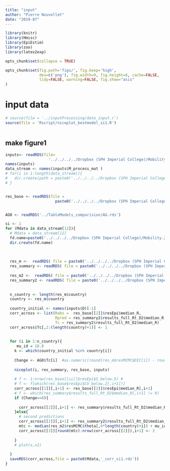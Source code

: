 ```yaml
---
title: "input"
author: "Pierre Nouvellet"
date: "2019-07"
---
```


```r
library(knitr)
library(Hmisc)
library(EpiEstim)
library(zoo)
library(latex2exp)

opts_chunk$set(collapse = TRUE)

opts_chunk$set(fig.path='figs/', fig.keep='high', 
               dev=c('png'), fig.width=9, fig.height=6, cache=FALSE,
               tidy=FALSE, warning=FALSE, fig.show="asis"
)


```

# input data

```r
# source(file = '../inputProcessing/date_input.r')
source(file = 'Rscript/niceplot_bestmodel_si1.R')



```

## make figure1



```r

inputs<- readRDS(file=
                   '../../../../Dropbox (SPH Imperial College)/Mobility.2.0.Save/Saved_file/inputProcessing/Rdata/inputs.rds')
names(inputs)
data_stream <- names(inputs$M_process_mat )
# for(i in 1:length(data_stream)){
#   dir.create(path = paste0('../../../../Dropbox (SPH Imperial College)/Mobility.2.0.Save/Saved_file/figure1/figs/',data_stream[i]))
# }


res_base <- readRDS(file = 
                      paste0('../../../../Dropbox (SPH Imperial College)/Mobility.2.0.Save/Saved_file/EpiEstim/Rdata/output_EpiE.rds' ))


AG0 <- readRDS('../TableModels_comparision/AG.rds')

si <- 1
for (Mdata in data_stream[12]){
  # Mdata = data_stream[12]
  fd.name=paste0('../../../../Dropbox (SPH Imperial College)/Mobility.2.0.Save/Saved_file/figure1/fig_BestModels/si1',Mdata)
  dir.create(fd.name)
  
  
  
  res_m <-  readRDS( file = paste0('../../../../Dropbox (SPH Imperial College)/Mobility.2.0.Save/Saved_file/FitModels/R0_beta_Over/si1/output_over_form_',Mdata,'.rds' ))[[si]]
  res_summary <- readRDS( file = paste0('../../../../Dropbox (SPH Imperial College)/Mobility.2.0.Save/Saved_file/FitModels/R0_beta_Over/si1/output2_over_form_',Mdata,'.rds' ) )[[si]]
  
  res_m2 <-  readRDS( file = paste0('../../../../Dropbox (SPH Imperial College)/Mobility.2.0.Save/Saved_file/FitModels/R0_beta_tD_Over/si1/output_over_form_',Mdata,'.rds' ))[[si]]
  res_summary2 <- readRDS( file = paste0('../../../../Dropbox (SPH Imperial College)/Mobility.2.0.Save/Saved_file/FitModels/R0_beta_tD_Over/si1/output2_over_form_',Mdata,'.rds' ) )[[si]]
  
  
  n_country <- length(res_m$country)
  country <- res_m$country
  
  country_initial <- names(inputs$D)[-1]
  corr_across <- list(Robs =  res_base[[2]]$resEpi$median_R,
                      Rpred = res_summary2$results_full_Rt_D2$median_R,
                      Tc = res_summary2$results_full_Rt_D2$median_R)
  corr_across$Tc[,2:(length(country)+1)] <- 1
  
  
  for (i in 1:n_country){
     mu_id = 18.8
    k <- which(country_initial %in% country[i])
    
    Change <- AG0$Tc[i]  #as.numeric(round(res_m$resMCMC$DIC[i]) - round(res_m2$resMCMC$DIC[i]) > 10)
    
    niceplot(i, res_summary, res_base, inputs)
    
    # f <- 1:nrow(res_base[[si]]$resEpi$S_below.5) #
    # f <- f[which(res_base$resEpi$CV_below.2[,i+1])]
    corr_across[[1]][,i+1] <- res_base[[2]]$resEpi$median_R[,i+1]
    # f <- which(res_summary$results_full_Rt_D2$median_R[,i+1] != 0)
    if (Change==0){
      
      corr_across[[2]][,i+1] <- res_summary$results_full_Rt_D2$median_R[,i+1]
    }else{  
      # second predictions
      corr_across[[2]][,i+1] <- res_summary2$results_full_Rt_D2$median_R[,i+1]
      mtc <- median(res_m2$resMCMC$theta[,4*length(country)+i]) + mu_id 
      corr_across[[3]][round(mtc):nrow(corr_across[[2]]),i+1] <- 2
      
    }
    # plot(x,x2)
    
  }
  saveRDS(corr_across,file = paste0(Mdata,'_corr_si1.rds'))
}

```
